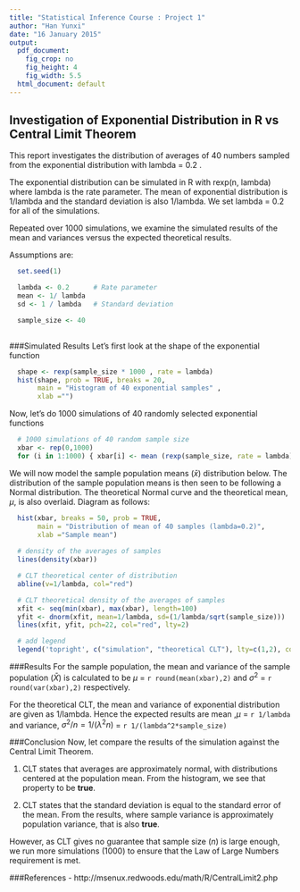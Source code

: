 ```yaml
---
title: "Statistical Inference Course : Project 1"
author: "Han Yunxi"
date: "16 January 2015"
output:
  pdf_document:
    fig_crop: no
    fig_height: 4
    fig_width: 5.5
  html_document: default
---
```


## Investigation of Exponential Distribution in R vs Central Limit Theorem

This report investigates the distribution of averages of 40 numbers sampled from the exponential distribution with lambda = 0.2 . 
 
The exponential distribution can be simulated in R with rexp(n, lambda) where lambda is the rate parameter. The mean of exponential distribution is 1/lambda and the standard deviation is also 1/lambda. We set lambda = 0.2 for all of the simulations. 

Repeated over 1000 simulations, we examine the simulated results of the mean and variances versus the expected theoretical results.

Assumptions are:
```r
  set.seed(1)

  lambda <- 0.2      # Rate parameter 
  mean <- 1/ lambda
  sd <- 1 / lambda   # Standard deviation

  sample_size <- 40
  
```

###Simulated Results
Let's first look at the shape of the exponential function 
```r
  shape <- rexp(sample_size * 1000 , rate = lambda)
  hist(shape, prob = TRUE, breaks = 20,
       main = "Histogram of 40 exponential samples" , 
       xlab ="")
```


Now, let's do 1000 simulations of 40 randomly selected exponential functions
```r

  # 1000 simulations of 40 random sample size
  xbar <- rep(0,1000)
  for (i in 1:1000) { xbar[i] <- mean (rexp(sample_size, rate = lambda))}    
```
  
We will now model the sample population means ($\bar x$) distribution below. The distribution of the sample population means is then seen to be following a Normal distribution. The theoretical Normal curve and the theoretical mean, $\mu$, is also overlaid. Diagram as follows:

```r
  hist(xbar, breaks = 50, prob = TRUE,
       main = "Distribution of mean of 40 samples (lambda=0.2)",
       xlab ="Sample mean")
  
  # density of the averages of samples
  lines(density(xbar))

  # CLT theoretical center of distribution
  abline(v=1/lambda, col="red")

  # CLT theoretical density of the averages of samples
  xfit <- seq(min(xbar), max(xbar), length=100)
  yfit <- dnorm(xfit, mean=1/lambda, sd=(1/lambda/sqrt(sample_size)))
  lines(xfit, yfit, pch=22, col="red", lty=2)

  # add legend
  legend('topright', c("simulation", "theoretical CLT"), lty=c(1,2), col=c("black", "red"))
```

###Results
For the sample population, the mean and variance of the sample population ($\bar {X}$) is calculated to be $\mu$  = `r round(mean(xbar),2)` and $\sigma^2$ = `r round(var(xbar),2)` respectively.

For the theoretical CLT, the mean and variance of exponential distribution are given as 1/lambda. Hence the expected results are mean ,$\mu$  = `r 1/lambda` and variance, $\sigma^2 / n = 1/(\lambda^2 n)$ = `r 1/(lambda^2*sample_size)`

###Conclusion
Now, let compare the results of the simulation against the Central Limit Theorem. 

1. CLT states that averages are approximately normal, with distributions centered at the population mean. From the histogram, we see that property to be **true**.

2. CLT states that the standard deviation is equal to the standard error of the mean. From the results, where sample variance is approximately population variance, that is also **true**.

However, as CLT gives no guarantee that sample size ($n$) is large enough, we run more simulations (1000) to ensure that the Law of Large Numbers requirement is met.
 

###References
- http://msenux.redwoods.edu/math/R/CentralLimit2.php